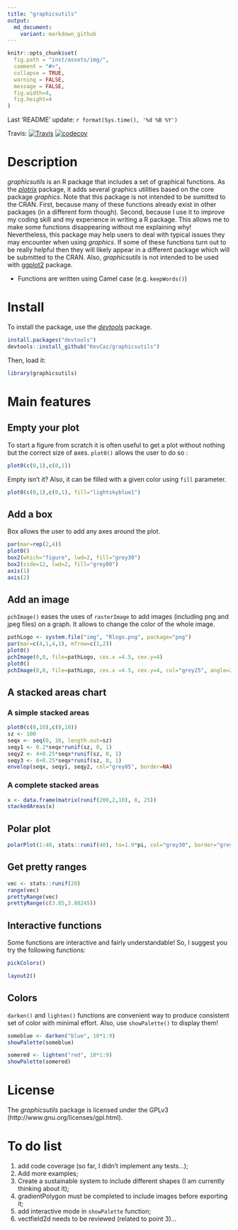 ```yaml
---
title: "graphicsutils"
output:
  md_document:
    variant: markdown_github
---
```



```r
knitr::opts_chunk$set(
  fig.path = "inst/assets/img/",
  comment = "#>",
  collapse = TRUE,
  warning = FALSE,
  message = FALSE,
  fig.width=4,
  fig.height=4
)
```


Last 'README' update: `r format(Sys.time(), '%d %B %Y')`

Travis: [![Travis](https://travis-ci.org/KevCaz/graphicsutils.svg?branch=master)](https://travis-ci.org/KevCaz/graphicsutils)
[![codecov](https://codecov.io/gh/KevCaz/graphicsutils/branch/master/graph/badge.svg)](https://codecov.io/gh/KevCaz/graphicsutils)

# Description

*graphicsutils* is an R package that includes a set of graphical functions. As the [*plotrix*](http://cran.r-project.org/web/packages/plotrix/index.html) package, it adds several graphics utilities based on the core package *graphics*. Note that this package is not intended to be sumitted to the CRAN.
First, because many of these functions already exist in other packages (in a different form though).
Second, because I use it to improve my coding skill and my experience in writing a R package. This allows me to make some functions disappearing without me explaining why!
Nevertheless, this package may help users to deal with typical issues they may encounter when using *graphics*.
If some of these functions turn out to be really helpful then they will likely appear in a different package which will be submitted to the CRAN. Also, *graphicsutils* is not intended to be used with [ggplot2](http://cran.r-project.org/web/packages/ggplot2/index.html) package.

- Functions are written using Camel case (e.g. `keepWords()`)



# Install

To install the package, use the [*devtools*](http://cran.r-project.org/web/packages/devtools/index.html) package.

```r
install.packages("devtools")
devtools::install_github("KevCaz/graphicsutils")
```

Then, load it:

```r
library(graphicsutils)
```


# Main features

## Empty your plot

To start a figure from scratch it is often useful to get a plot without nothing but the correct size of axes.
`plot0()` allows the user to do so :


```r
plot0(c(0,1),c(0,1))
```

Empty isn't it?
Also, it can be filled with a given color using `fill` parameter.


```r
plot0(c(0,1),c(0,1), fill="lightskyblue1")
```


## Add a box

Box allows the user to add any axes around the plot.

```r
par(mar=rep(2,4))
plot0()
box2(which="figure", lwd=2, fill="grey30")
box2(side=12, lwd=2, fill="grey80")
axis(1)
axis(2)
```


## Add an image

`pchImage()` eases the uses of `rasterImage` to add images (including png
  and jpeg files) on a graph. It allows to change the color of the whole
  image.

```r
pathLogo <- system.file("img", "Rlogo.png", package="png")
par(mar=c(4,1,4,1), mfrow=c(1,2))
plot0()
pchImage(0,0, file=pathLogo, cex.x =4.5, cex.y=4)
plot0()
pchImage(0,0, file=pathLogo, cex.x =4.5, cex.y=4, col="grey25", angle=25)
```


## A stacked areas chart

### A simple stacked areas


```r
plot0(c(0,10),c(0,10))
sz <- 100
seqx <- seq(0, 10, length.out=sz)
seqy1 <- 0.2*seqx*runif(sz, 0, 1)
seqy2 <- 4+0.25*seqx*runif(sz, 0, 1)
seqy3 <- 8+0.25*seqx*runif(sz, 0, 1)
envelop(seqx, seqy1, seqy2, col="grey85", border=NA)
```

### A complete stacked areas


```r
x <- data.frame(matrix(runif(200,2,10), 8, 25))
stackedAreas(x)
```

## Polar plot

```r
polarPlot(1:40, stats::runif(40), to=1.9*pi, col="grey30", border="grey80")
```

## Get pretty ranges

```r
vec <- stats::runif(20)
range(vec)
prettyRange(vec)
prettyRange(c(3.85,3.88245))
```

## Interactive functions

Some functions are interactive and fairly understandable!
So, I suggest you try the following functions:

```r
pickColors()
```

```r
layout2()
```

## Colors

`darken()` and `lighten()` functions are convenient way to produce consistent set of color with minimal effort. Also, use `showPalette()` to display them!


```r
someblue <- darken("blue", 10*1:9)
showPalette(someblue)
```

```r
somered <- lighten("red", 10*1:9)
showPalette(somered)
```




# License
The *graphicsutils* package is licensed under the GPLv3 (http://www.gnu.org/licenses/gpl.html).



# To do list

1. add code coverage (so far, I didn't implement any tests...);
2. Add more examples;
3. Create a sustainable system to include different shapes (I am currently thinking about it);
4. gradientPolygon must be completed to include images before exporting it;
5. add interactive mode in `showPalette` function;
6. vectfield2d needs to be reviewed (related to point 3)...

